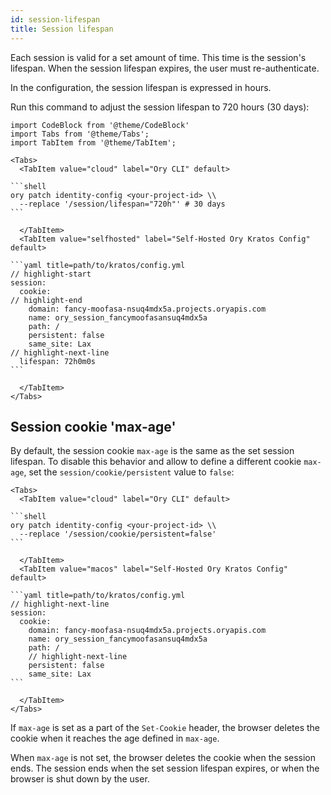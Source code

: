 ```yaml
---
id: session-lifespan
title: Session lifespan
---
```


Each session is valid for a set amount of time. This time is the session's lifespan. When the session lifespan expires, the user
must re-authenticate.

In the configuration, the session lifespan is expressed in hours.

Run this command to adjust the session lifespan to 720 hours (30 days):

````mdx-code-block
import CodeBlock from '@theme/CodeBlock'
import Tabs from '@theme/Tabs';
import TabItem from '@theme/TabItem';

<Tabs>
  <TabItem value="cloud" label="Ory CLI" default>

```shell
ory patch identity-config <your-project-id> \\
  --replace '/session/lifespan="720h"' # 30 days
```

  </TabItem>
  <TabItem value="selfhosted" label="Self-Hosted Ory Kratos Config" default>

```yaml title=path/to/kratos/config.yml
// highlight-start
session:
  cookie:
// highlight-end
    domain: fancy-moofasa-nsuq4mdx5a.projects.oryapis.com
    name: ory_session_fancymoofasansuq4mdx5a
    path: /
    persistent: false
    same_site: Lax
// highlight-next-line
  lifespan: 72h0m0s
```

  </TabItem>
</Tabs>
````

## Session cookie 'max-age'

By default, the session cookie `max-age` is the same as the set session lifespan. To disable this behavior and allow to define a
different cookie `max-age`, set the `session/cookie/persistent` value to `false`:

````mdx-code-block
<Tabs>
  <TabItem value="cloud" label="Ory CLI" default>

```shell
ory patch identity-config <your-project-id> \\
  --replace '/session/cookie/persistent=false'
```

  </TabItem>
  <TabItem value="macos" label="Self-Hosted Ory Kratos Config" default>

```yaml title=path/to/kratos/config.yml
// highlight-next-line
session:
  cookie:
    domain: fancy-moofasa-nsuq4mdx5a.projects.oryapis.com
    name: ory_session_fancymoofasansuq4mdx5a
    path: /
    // highlight-next-line
    persistent: false
    same_site: Lax
```

  </TabItem>
</Tabs>
````

If `max-age` is set as a part of the `Set-Cookie` header, the browser deletes the cookie when it reaches the age defined in
`max-age`.

When `max-age` is not set, the browser deletes the cookie when the session ends. The session ends when the set session lifespan
expires, or when the browser is shut down by the user.

